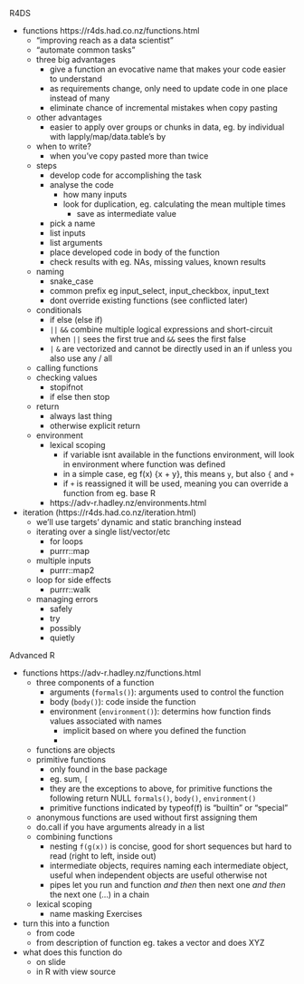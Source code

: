 
R4DS

- functions https://r4ds.had.co.nz/functions.html
    - "improving reach as a data scientist"
    - "automate common tasks"
    - three big advantages
        - give a function an evocative name that makes your code easier to understand
        - as requirements change, only need to update code in one place instead of many
        - eliminate chance of incremental mistakes when copy pasting 
    - other advantages
        - easier to apply over groups or chunks in data, eg. by individual with lapply/map/data.table's by
    - when to write? 
        - when you've copy pasted more than twice
    - steps
        - develop code for accomplishing the task
        - analyse the code
            - how many inputs
            - look for duplication, eg. calculating the mean multiple times
                - save as intermediate value
        - pick a name 
        - list inputs
        - list arguments
        - place developed code in body of the function
        - check results with eg. NAs, missing values, known results
    - naming
        - snake_case
        - common prefix eg input_select, input_checkbox, input_text
        - dont override existing functions (see conflicted later)
    - conditionals 
        - if else (else if)
        - `||` `&&` combine multiple logical expressions and short-circuit when `||` sees the first true and `&&` sees the first false
        - `|` `&` are vectorized and cannot be directly used in an if unless you also use any / all
    - calling functions
    - checking values
        - stopifnot
        - if else then stop
    - return
        - always last thing 
        - otherwise explicit return
    - environment
        - lexical scoping
            - if variable isnt available in the functions environment, will look in environment where function was defined 
            - in a simple case, eg f(x) {x + y}, this means `y`, but also `{` and `+`
            - if `+` is reassigned it will be used, meaning you can override a function from eg. base R 
        - https://adv-r.hadley.nz/environments.html
            

- iteration (https://r4ds.had.co.nz/iteration.html)
    - we'll use targets' dynamic and static branching instead
    - iterating over a single list/vector/etc
        - for loops
        - purrr::map    
    - multiple inputs
        - purrr::map2
    - loop for side effects
        - purrr::walk
    - managing errors
        - safely
        - try
        - possibly
        - quietly


Advanced R

- functions https://adv-r.hadley.nz/functions.html
    - three components of a function
        - arguments (`formals()`): arguments used to control the function
        - body (`body()`): code inside the function
        - environment (`environment()`): determins how function finds values associated with names
            - implicit based on where you defined the function
            - 
    - functions are objects
    - primitive functions
        - only found in the base package
        - eg. sum, `[`
        - they are the exceptions to above, for primitive functions the following  return NULL `formals()`, `body()`, `environment()`
        - primitive functions indicated by typeof(f) is "builtin" or "special"
    - anonymous functions are used without first assigning them 
    - do.call if you have arguments already in a list 
    - combining functions
        - nesting `f(g(x))` is concise, good for short sequences but hard to read (right to left, inside out)
        - intermediate objects, requires naming each intermediate object, useful when independent objects are useful otherwise not
        - pipes let you run and function *and then* then next one *and then* the next one (...) in a chain
    - lexical scoping
        - name masking
Exercises

- turn this into a function
    - from code
    - from description of function eg. takes a vector and does XYZ
- what does this function do
    - on slide
    - in R with view source
